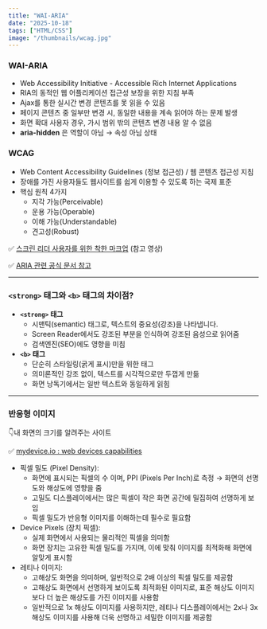 ```yaml
---
title: "WAI-ARIA"
date: "2025-10-18"
tags: ["HTML/CSS"]
image: "/thumbnails/wcag.jpg"
---
```


### WAI-ARIA

- Web Accessibility Initiative - Accessible Rich Internet Applications
- RIA의 동적인 웹 어플리케이션 접근성 보장을 위한 지침 부족
- Ajax를 통한 실시간 변경 콘텐츠를 못 읽을 수 있음
- 페이지 콘텐츠 중 일부만 변경 시, 동일한 내용을 계속 읽어야 하는 문제 발생
- 화면 확대 사용자 경우, 가시 범위 밖의 콘텐츠 변경 내용 알 수 없음
- **aria-hidden** 은 역할이 아님 → 속성 아님 상태

### WCAG

- Web Content Accessibility Guidelines (정보 접근성) / 웹 콘텐츠 접근성 지침
- 장애를 가진 사용자들도 웹사이트를 쉽게 이용할 수 있도록 하는 국제 표준
- 핵심 원칙 4가지
  - 지각 가능(Perceivable)
  - 운용 가능(Operable)
  - 이해 가능(Understandable)
  - 견고성(Robust)

✅ [스크린 리더 사용자를 위한 착한 마크업](https://www.youtube.com/watch?v=lmYSIiZFxPI&list=PLtaz5vK7MbK3EAPhmB2gFnCU9qU72YMq3&index=1) (참고 영상)

✅ [ARIA 관련 공식 문서 참고](https://developer.mozilla.org/ko/docs/Web/Accessibility/ARIA)

---

### `<strong>` 태그와 `<b>` 태그의 차이점?

- **`<strong>` 태그**
  - 시맨틱(semantic) 태그로, 텍스트의 중요성(강조)을 나타냅니다.
  - Screen Reader에서도 강조된 부분을 인식하여 강조된 음성으로 읽어줌
  - 검색엔진(SEO)에도 영향을 미침
- **`<b>` 태그**
  - 단순히 스타일링(굵게 표시)만을 위한 태그
  - 의미론적인 강조 없이, 텍스트를 시각적으로만 두껍게 만듦
  - 화면 낭독기에서는 일반 텍스트와 동일하게 읽힘

---

### 반응형 이미지

👇내 화면의 크기를 알려주는 사이트

✅ [mydevice.io : web devices capabilities](https://www.mydevice.io/)

- 픽셀 밀도 (Pixel Density):
  - 화면에 표시되는 픽셀의 수 이며, PPI (Pixels Per Inch)로 측정 → 화면의 선명도와 해상도에 영향을 줌
  - 고밀도 디스플레이에서는 많은 픽셀이 작은 화면 공간에 밀집하여 선명하게 보임
  - 픽셀 밀도가 반응형 이미지를 이해하는데 필수로 필요함
- Device Pixels (장치 픽셀):
  - 실제 화면에서 사용되는 물리적인 픽셀을 의미함
  - 화면 장치는 고유한 픽셀 밀도를 가지며, 이에 맞춰 이미지를 최적화해 화면에 알맞게 표시함
- 레티나 이미지:
  - 고해상도 화면을 의미하며, 일반적으로 2배 이상의 픽셀 밀도를 제공함
  - 고해상도 화면에서 선명하게 보이도록 최적화된 이미지로, 표준 해상도 이미지보다 더 높은 해상도를 가진 이미지를 사용함
  - 일반적으로 1x 해상도 이미지를 사용하지만, 레티나 디스플레이에서는 2x나 3x 해상도 이미지를 사용해 더욱 선명하고 세밀한 이미지를 제공함
